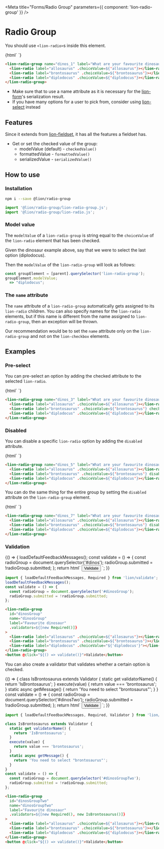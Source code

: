 

<Meta title="Forms/Radio Group" parameters={{ component: 'lion-radio-group' }} />

# Radio Group

You should use `<lion-radio>`s inside this element.

<Story name="Default">
  {html`
    <lion-radio-group name="dinos" label="What are your favourite dinosaurs?">
      <lion-radio label="allosaurus" .choiceValue=${'allosaurus'}></lion-radio>
      <lion-radio label="brontosaurus" .choiceValue=${'brontosaurus'}></lion-radio>
      <lion-radio label="diplodocus" .choiceValue=${'diplodocus'}></lion-radio>
    </lion-radio-group>
  `}
</Story>

```html
<lion-radio-group name="dinos_1" label="What are your favourite dinosaurs?">
  <lion-radio label="allosaurus" .choiceValue=${'allosaurus'}></lion-radio>
  <lion-radio label="brontosaurus" .choiceValue=${'brontosaurus'}></lion-radio>
  <lion-radio label="diplodocus" .choiceValue=${'diplodocus'}></lion-radio>
</lion-radio-group>
```

- Make sure that to use a name attribute as it is necessary for the [lion-form](?path=/docs/forms-form-overview--page)'s serialization result.
- If you have many options for a user to pick from, consider using [lion-select](?path=/docs/forms-select--default-story) instead

## Features

Since it extends from [lion-fieldset](?path=/docs/forms-fieldset-overview--page), it has all the features a fieldset has.

- Get or set the checked value of the group:
  - modelValue (default) - `checkedValue()`
  - formattedValue - `formattedValue()`
  - serializedValue - `serializedValue()`

## How to use

### Installation

```sh
npm i --save @lion/radio-group
```

```js
import '@lion/radio-group/lion-radio-group.js';
import '@lion/radio-group/lion-radio.js';
```


### Model value

The `modelValue` of a `lion-radio-group` is string equal to the `choiceValue` of the `lion-radio` element that has been checked.

Given the dinosaur example above, say that we were to select the last option (diplodocus).

Then the `modelValue` of the `lion-radio-group` will look as follows:

```js
const groupElement = [parent].querySelector('lion-radio-group');
groupElement.modelValue;
  => "diplodocus";
```

### The `name` attribute

The `name` attribute of a `lion-radio-group` automatically gets assigned to its `lion-radio` children. You can also specify names for the `lion-radio` elements, but if this name is different from the name assigned to `lion-radio-group`, then an exception will be thrown.

Our recommendation would be to set the `name` attribute only on the `lion-radio-group` and not on the `lion-checkbox` elements.

## Examples

### Pre-select

You can pre-select an option by adding the checked attribute to the selected `lion-radio`.

<Story name="Pre-select">
  {html`
    <lion-radio-group name="dinos_2" label="What are your favourite dinosaurs?">
      <lion-radio label="allosaurus" .choiceValue=${'allosaurus'}></lion-radio>
      <lion-radio label="brontosaurus" .choiceValue=${'brontosaurus'} checked></lion-radio>
      <lion-radio label="diplodocus" .choiceValue=${'diplodocus'}></lion-radio>
    </lion-radio-group>
  `}
</Story>

```html
<lion-radio-group name="dinos_3" label="What are your favourite dinosaurs?">
  <lion-radio label="allosaurus" .choiceValue=${'allosaurus'}></lion-radio>
  <lion-radio label="brontosaurus" .choiceValue=${'brontosaurus'} checked></lion-radio>
  <lion-radio label="diplodocus" .choiceValue=${'diplodocus'}></lion-radio>
</lion-radio-group>
```

### Disabled

You can disable a specific `lion-radio` option by adding the `disabled` attribute.

<Story name="Disabled radio">
  {html`
    <lion-radio-group name="dinos_4" label="What are your favourite dinosaurs?">
      <lion-radio label="allosaurus" .choiceValue=${'allosaurus'}></lion-radio>
      <lion-radio label="brontosaurus" .choiceValue=${'brontosaurus'} disabled></lion-radio>
      <lion-radio label="diplodocus" .choiceValue=${'diplodocus'}></lion-radio>
    </lion-radio-group>
  `}
</Story>

```html
<lion-radio-group name="dinos_5" label="What are your favourite dinosaurs?">
  <lion-radio label="allosaurus" .choiceValue=${'allosaurus'}></lion-radio>
  <lion-radio label="brontosaurus" .choiceValue=${'brontosaurus'} disabled></lion-radio>
  <lion-radio label="diplodocus" .choiceValue=${'diplodocus'}></lion-radio>
</lion-radio-group>
```

You can do the same thing for the entire group by setting the `disabled` attribute on the `lion-radio-group` element.

<Story name="Disabled group">
  {html`
    <lion-radio-group name="dinos_6" label="What are your favourite dinosaurs?" disabled>
      <lion-radio label="allosaurus" .choiceValue=${'allosaurus'}></lion-radio>
      <lion-radio label="brontosaurus" .choiceValue=${'brontosaurus'}></lion-radio>
      <lion-radio label="diplodocus" .choiceValue=${'diplodocus'}></lion-radio>
    </lion-radio-group>
  `}
</Story>

```html
<lion-radio-group name="dinos_7" label="What are your favourite dinosaurs?">
  <lion-radio label="allosaurus" .choiceValue=${'allosaurus'}></lion-radio>
  <lion-radio label="brontosaurus" .choiceValue=${'brontosaurus'} disabled></lion-radio>
  <lion-radio label="diplodocus" .choiceValue=${'diplodocus'}></lion-radio>
</lion-radio-group>
```

### Validation

<Story name="Validation">
  {() => {
    loadDefaultFeedbackMessages();
    const validate = () => {
      const radioGroup = document.querySelector('#dinos');
      radioGroup.submitted = !radioGroup.submitted;
    };
    return html`
      <lion-radio-group
        id="dinos"
        name="dinos_8"
        label="Favourite dinosaur"
        .validators=${[new Required()]}
      >
        <lion-radio label="allosaurus" .choiceValue=${'allosaurus'}></lion-radio>
        <lion-radio label="brontosaurus" .choiceValue=${'brontosaurus'}></lion-radio>
        <lion-radio label="diplodocus" .choiceValue="${'diplodocus'}"></lion-radio>
      </lion-radio-group>
      <button @click="${() => validate()}">Validate</button>
    `;
  }}
</Story>

```js
import { loadDefaultFeedbackMessages, Required } from 'lion/validate';
loadDefaultFeedbackMessages();
const validate = () => {
  const radioGroup = document.querySelector('#dinosGroup');
  radioGroup.submitted = !radioGroup.submitted;
};
```

```html
<lion-radio-group
  id="dinosGroup"
  name="dinosGroup"
  label="Favourite dinosaur"
  .validators=${[new Required()]}
>
  <lion-radio label="allosaurus" .choiceValue=${'allosaurus'}></lion-radio>
  <lion-radio label="brontosaurus" .choiceValue=${'brontosaurus'}></lion-radio>
  <lion-radio label="diplodocus" .choiceValue="${'diplodocus'}"></lion-radio>
</lion-radio-group>
<button @click="${() => validate()}">Validate</button>
```

You can also create a validator that validates whether a certain option is checked.

<Story name="Validate item">
  {() => {
    class IsBrontosaurus extends Validator {
      static get validatorName() {
        return 'IsBrontosaurus';
      }
      execute(value) {
        return value === 'brontosaurus';
      }
      static async getMessage() {
        return 'You need to select "brontosaurus"';
      }
    }
    const validate = () => {
      const radioGroup = document.querySelector('#dinosTwo');
      radioGroup.submitted = !radioGroup.submitted;
    };
    return html`
      <lion-radio-group
        id="dinosTwo"
        name="dinosTwo"
        label="Favourite dinosaur"
        .validators=${[new Required(), new IsBrontosaurus()]}
      >
        <lion-radio label="allosaurus" .choiceValue=${'allosaurus'}></lion-radio>
        <lion-radio label="brontosaurus" .choiceValue=${'brontosaurus'}></lion-radio>
        <lion-radio label="diplodocus" .choiceValue=${'diplodocus'}></lion-radio>
      </lion-radio-group>
      <button @click="${() => validate()}">Validate</button>
    `;
  }}
</Story>

```js
import { loadDefaultFeedbackMessages, Required, Validator } from 'lion/validate';

class IsBrontosaurus extends Validator {
  static get validatorName() {
    return 'IsBrontosaurus';
  }
  execute(value) {
    return value === 'brontosaurus';
  }
  static async getMessage() {
    return 'You need to select "brontosaurus"';
  }
}
const validate = () => {
  const radioGroup = document.querySelector('#dinosGroupTwo');
  radioGroup.submitted = !radioGroup.submitted;
};
```

```html
<lion-radio-group
  id="dinosGroupTwo"
  name="dinosGroupTwo"
  label="Favourite dinosaur"
  .validators=${[new Required(), new IsBrontosaurus()]}
>
  <lion-radio label="allosaurus" .choiceValue=${'allosaurus'}></lion-radio>
  <lion-radio label="brontosaurus" .choiceValue=${'brontosaurus'}></lion-radio>
  <lion-radio label="diplodocus" .choiceValue=${'diplodocus'}></lion-radio>
</lion-radio-group>
<button @click="${() => validate()}">Validate</button>
```
